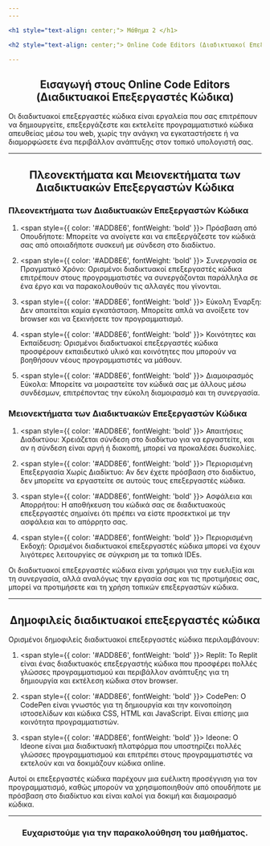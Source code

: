 ```yaml
---
---

<h1 style="text-align: center;"> Μάθημα 2 </h1>

<h2 style="text-align: center;"> Online Code Editors (Διαδικτυακοί Επεξεργαστές Κώδικα) </h2>

---
```


<h2 style="text-align: center;"> <span style={{ color: 'purple', fontWeight: 'bold' }}> Εισαγωγή στους Online Code Editors (Διαδικτυακοί Επεξεργαστές Κώδικα) </span></h2>
Οι διαδικτυακοί επεξεργαστές κώδικα είναι εργαλεία που σας επιτρέπουν να δημιουργείτε,
επεξεργάζεστε και εκτελείτε προγραμματιστικό κώδικα απευθείας μέσω του web,
χωρίς την ανάγκη να εγκαταστήσετε ή να διαμορφώσετε ένα περιβάλλον ανάπτυξης στον τοπικό υπολογιστή σας.

---

<h2 style="text-align: center;"> <span style={{ color: 'purple', fontWeight: 'bold' }}> Πλεονεκτήματα και Μειονεκτήματα των Διαδικτυακών Επεξεργαστών Κώδικα </span></h2>

<h3 style="text-align: left;"> Πλεονεκτήματα των Διαδικτυακών Επεξεργαστών Κώδικα </h3>

1. <span style={{ color: '#ADD8E6', fontWeight: 'bold' }}> Πρόσβαση από Οπουδήποτε: </span> Μπορείτε να ανοίγετε και να επεξεργάζεστε τον κώδικά σας από οποιαδήποτε συσκευή με σύνδεση στο διαδίκτυο.

2. <span style={{ color: '#ADD8E6', fontWeight: 'bold' }}> Συνεργασία σε Πραγματικό Χρόνο: </span> Ορισμένοι διαδικτυακοί επεξεργαστές κώδικα επιτρέπουν στους προγραμματιστές να συνεργάζονται παράλληλα σε ένα έργο και να παρακολουθούν τις αλλαγές που γίνονται.

3. <span style={{ color: '#ADD8E6', fontWeight: 'bold' }}> Εύκολη Έναρξη: </span> Δεν απαιτείται καμία εγκατάσταση. Μπορείτε απλά να ανοίξετε τον browser και να ξεκινήσετε τον προγραμματισμό.

4. <span style={{ color: '#ADD8E6', fontWeight: 'bold' }}> Κοινότητες και Εκπαίδευση: </span> Ορισμένοι διαδικτυακοί επεξεργαστές κώδικα προσφέρουν εκπαιδευτικό υλικό και κοινότητες που μπορούν να βοηθήσουν νέους προγραμματιστές να μάθουν.

5. <span style={{ color: '#ADD8E6', fontWeight: 'bold' }}> Διαμοιρασμός Εύκολα: </span> Μπορείτε να μοιραστείτε τον κώδικά σας με άλλους μέσω συνδέσμων, επιτρέποντας την εύκολη διαμοιρασμό και τη συνεργασία.

<h3 style="text-align: left;"> Μειονεκτήματα των Διαδικτυακών Επεξεργαστών Κώδικα </h3>

1. <span style={{ color: '#ADD8E6', fontWeight: 'bold' }}> Απαιτήσεις Διαδικτύου: </span> Χρειάζεται σύνδεση στο διαδίκτυο για να εργαστείτε, και αν η σύνδεση είναι αργή ή διακοπή, μπορεί να προκαλέσει δυσκολίες.

2. <span style={{ color: '#ADD8E6', fontWeight: 'bold' }}> Περιορισμένη Επεξεργασία Χωρίς Διαδίκτυο: </span> Αν δεν έχετε πρόσβαση στο διαδίκτυο, δεν μπορείτε να εργαστείτε σε αυτούς τους επεξεργαστές κώδικα.

3. <span style={{ color: '#ADD8E6', fontWeight: 'bold' }}> Ασφάλεια και Απορρήτου: </span> Η αποθήκευση του κώδικά σας σε διαδικτυακούς επεξεργαστές σημαίνει ότι πρέπει να είστε προσεκτικοί με την ασφάλεια και το απόρρητο σας.

4. <span style={{ color: '#ADD8E6', fontWeight: 'bold' }}> Περιορισμένη Εκδοχή: </span> Ορισμένοι διαδικτυακοί επεξεργαστές κώδικα μπορεί να έχουν λιγότερες λειτουργίες σε σύγκριση με τα τοπικά IDEs.

Οι διαδικτυακοί επεξεργαστές κώδικα είναι χρήσιμοι για την ευελιξία και τη συνεργασία,
αλλά αναλόγως την εργασία σας και τις προτιμήσεις σας, μπορεί να προτιμήσετε και τη χρήση τοπικών επεξεργαστών κώδικα.

---

<h2 style="text-align: center;"> <span style={{ color: 'purple', fontWeight: 'bold' }}> Δημοφιλείς διαδικτυακοί επεξεργαστές κώδικα </span></h2>

Ορισμένοι δημοφιλείς διαδικτυακοί επεξεργαστές κώδικα περιλαμβάνουν:

1. <span style={{ color: '#ADD8E6', fontWeight: 'bold' }}> Replit: </span> Το Replit είναι ένας διαδικτυακός επεξεργαστής κώδικα που προσφέρει πολλές γλώσσες προγραμματισμού και περιβάλλον ανάπτυξης για τη δημιουργία και εκτέλεση κώδικα στον browser.

2. <span style={{ color: '#ADD8E6', fontWeight: 'bold' }}> CodePen: </span> Ο CodePen είναι γνωστός για τη δημιουργία και την κοινοποίηση ιστοσελίδων και κώδικα CSS, HTML και JavaScript. Είναι επίσης μια κοινότητα προγραμματιστών.

3. <span style={{ color: '#ADD8E6', fontWeight: 'bold' }}> Ideone: </span> Ο Ideone είναι μια διαδικτυακή πλατφόρμα που υποστηρίζει πολλές γλώσσες προγραμματισμού και επιτρέπει στους προγραμματιστές να εκτελούν και να δοκιμάζουν κώδικα online.

Αυτοί οι επεξεργαστές κώδικα παρέχουν μια ευέλικτη προσέγγιση για τον προγραμματισμό,
καθώς μπορούν να χρησιμοποιηθούν από οπουδήποτε με πρόσβαση στο διαδίκτυο και είναι καλοί για δοκιμή και διαμοιρασμό κώδικα.

---

<h3 style="text-align: center;"> Ευχαριστούμε για την παρακολούθηση του μαθήματος. </h3>